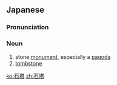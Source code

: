 ==Japanese==
{{ja-kanjitab|せき|とう|yomi=on}}

===Pronunciation===
{{ja-pron|せきとう|y=on}}

===Noun===
{{ja-noun|せきとう}}

# stone [[monument]], especially a [[pagoda]]
# [[tombstone]]

[[ko:石塔]]
[[zh:石塔]]